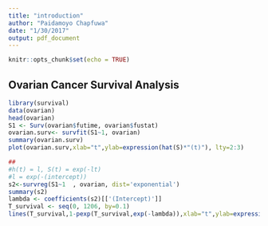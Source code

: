 ```yaml
---
title: "introduction"
author: "Paidamoyo Chapfuwa"
date: "1/30/2017"
output: pdf_document
---
```


```r
knitr::opts_chunk$set(echo = TRUE)
```

## Ovarian Cancer Survival Analysis


```r
library(survival)
data(ovarian)
head(ovarian)
S1 <- Surv(ovarian$futime, ovarian$fustat)
ovarian.surv<- survfit(S1~1, ovarian)
summary(ovarian.surv)
plot(ovarian.surv,xlab="t",ylab=expression(hat(S)*"(t)"), lty=2:3)

##
#h(t) = l, S(t) = exp(-lt)
#l = exp(-(intercept))
s2<-survreg(S1~1  , ovarian, dist='exponential')
summary(s2)
lambda <- coefficients(s2)[['(Intercept)']]
T_survival <- seq(0, 1206, by=0.1)
lines(T_survival,1-pexp(T_survival,exp(-lambda)),xlab="t",ylab=expression(hat(S)*"(t)"))
```

